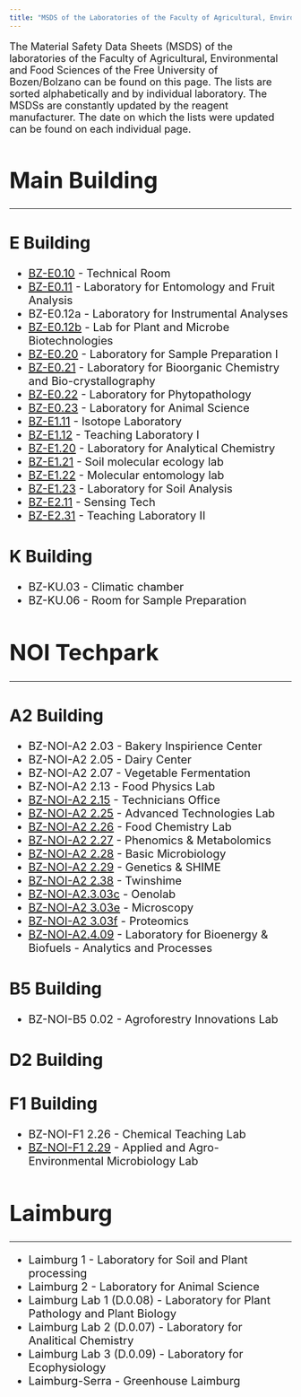 ```yaml
---
title: "MSDS of the Laboratories of the Faculty of Agricultural, Environmental and Food Sciences"
---
```


::: {style="font-size:18px;"}

The Material Safety Data Sheets (MSDS) of the laboratories of the Faculty of Agricultural, Environmental and Food Sciences of the Free University of Bozen/Bolzano can be found on this page. The lists are sorted alphabetically and by individual laboratory. The MSDSs are constantly updated by the reagent manufacturer.
The date on which the lists were updated can be found on each individual page.

:::

::: {style="font-size:20px;"}

# Main Building

----

## E Building

- [BZ-E0.10](BZ_E010.qmd) - Technical Room
- [BZ-E0.11](BZ_E011.qmd) - Laboratory for Entomology and Fruit Analysis
- BZ-E0.12a - Laboratory for Instrumental Analyses
- [BZ-E0.12b](BZ_E012b.qmd) - Lab for Plant and Microbe Biotechnologies
- [BZ-E0.20](BZ_E020.qmd) - Laboratory for Sample Preparation I
- [BZ-E0.21](BZ_E021.qmd) - Laboratory for Bioorganic Chemistry and Bio-crystallography
- [BZ-E0.22](BZ_E022.qmd) - Laboratory for Phytopathology
- [BZ-E0.23](BZ_E023.qmd) - Laboratory for Animal Science
- [BZ-E1.11](BZ_E111.qmd) - Isotope Laboratory
- [BZ-E1.12](BZ_E112.qmd) - Teaching Laboratory I
- [BZ-E1.20](BZ_E120.qmd) - Laboratory for Analytical Chemistry
- [BZ-E1.21](BZ_E121.qmd) - Soil molecular ecology lab
- [BZ-E1.22](BZ_E122.qmd) - Molecular entomology lab
- [BZ-E1.23](BZ_E123.qmd) - Laboratory for Soil Analysis
- [BZ-E2.11](BZ_E211.qmd) - Sensing Tech
- [BZ-E2.31](BZ_E231.qmd) - Teaching Laboratory II

## K Building

- BZ-KU.03 - Climatic chamber
- BZ-KU.06 - Room for Sample Preparation

# NOI Techpark

----

## A2 Building

- BZ-NOI-A2 2.03 - Bakery Inspirience Center
- BZ-NOI-A2 2.05 - Dairy Center
- BZ-NOI-A2 2.07 - Vegetable Fermentation
- BZ-NOI-A2 2.13 - Food Physics Lab
- [BZ-NOI-A2 2.15](BZ_A2215.qmd) - Technicians Office
- [BZ-NOI-A2 2.25](BZ_A2225.qmd) - Advanced Technologies Lab
- [BZ-NOI-A2 2.26](BZ_A2226.qmd) - Food Chemistry Lab
- [BZ-NOI-A2 2.27](BZ_A2227.qmd) - Phenomics & Metabolomics
- [BZ-NOI-A2 2.28](BZ_A2228.qmd) - Basic Microbiology
- [BZ-NOI-A2 2.29](BZ_A2229.qmd) - Genetics & SHIME
- [BZ-NOI-A2 2.38](BZ_A2238.qmd) - Twinshime
- [BZ-NOI-A2.3.03c](BZ_A2303c.qmd) - Oenolab
- [BZ-NOI-A2 3.03e](BZ_A2303e.qmd) - Microscopy
- [BZ-NOI-A2 3.03f](BZ_A2303f.qmd) - Proteomics
- [BZ-NOI-A2.4.09](BZ_A2409.qmd) - Laboratory for Bioenergy & Biofuels - Analytics and Processes

## B5 Building

- BZ-NOI-B5 0.02 - Agroforestry Innovations Lab

## D2 Building


## F1 Building

- BZ-NOI-F1 2.26 - Chemical Teaching Lab
- [BZ-NOI-F1 2.29](BZ_F1229.qmd) - Applied and Agro-Environmental Microbiology Lab

# Laimburg

----

- Laimburg 1 - Laboratory for Soil and Plant processing
- Laimburg 2 - Laboratory for Animal Science 
- Laimburg Lab 1 (D.0.08) - Laboratory for Plant Pathology and Plant Biology
- Laimburg Lab 2 (D.0.07) - Laboratory for Analitical Chemistry
- Laimburg Lab 3 (D.0.09) - Laboratory for Ecophysiology
- Laimburg-Serra - Greenhouse Laimburg

:::